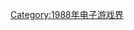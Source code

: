 {{Video game companies established in the year|198|8|1979|1990}}

[[Category:1988年电子游戏界|Category:1988年电子游戏界]]
